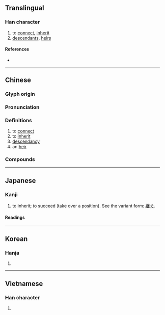 {{character info}}
==Translingual==

===Han character===
{{Han char|rn=30|rad=口|as=10|sn=13|four=67220|canj=RBSMR|ids=⿰⿱口𠕁司}}

# to [[connect]], [[inherit]]
# [[descendant]]s, [[heir]]s

====References====
* {{Han ref|kx=0203.300|dkj=04109|dj=0426.100|hdz=10667.110|uh=55E3|ud=21987|bh=B6E0|bd=46816}}

----

==Chinese==
{{zh-forms|alt=孠}}

===Glyph origin===
{{Han etym}}

===Pronunciation===
{{zh-pron
|m=sì
|c=zi6
|h=pfs=
|md=
|mn=qz:sīr/tw,xm,zz:sū/tw:sû
|w=
|mc=y
|oc=y
|cat=
}}

===Definitions===
{{zh-hanzi}}

# to [[connect]]
# to [[inherit]]
# [[descendancy]]
# an [[heir]]

===Compounds===
{{zh-der|嗣續|嗣響|孤嗣|令嗣|嗣音|子嗣|世嗣宦族|冢嗣|嗣產|嫡嗣|嗣承|嗣徽|後嗣|嗣後|延壽添嗣|廣嗣|嗣位|哲嗣|嗣服|嗣適|嗣父母|嗣歲|嗣業|嗣息|嗣子|嗣君|嗣主|根嗣|斬宗絕嗣|求嗣|承嗣|胤嗣|立嗣|覆宗絕嗣|血嗣|繼嗣|絕嗣}}

----

==Japanese==

===Kanji===
{{ja-kanji|grade=c|rs=口10}}

# to inherit; to succeed (take over a position). See the variant form: [[継]]ぐ.

====Readings====
{{ja-readings
|on=し
|kun=つ-ぐ
}}

----

==Korean==

===Hanja===
{{ko-hanja|hangeul=사|rv=sa|mr=sa}}

# {{rfdef|ko|sort=口10}}

----

==Vietnamese==

===Han character===
{{vi-hantu|[[tự]]|rs=口10}}

# {{rfdef|vi|sort=口10}}